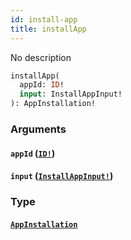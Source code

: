```yaml
---
id: install-app
title: installApp
---
```


No description

```graphql
installApp(
  appId: ID!
  input: InstallAppInput!
): AppInstallation!

```

### Arguments

#### `appId` ([`ID!`](/docs/graphql/scalars/id))

#### `input` ([`InstallAppInput!`](/docs/graphql/inputs/install-app-input))

### Type

#### [`AppInstallation`](/docs/graphql/objects/app-installation)
